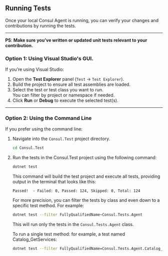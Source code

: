 ## **Running Tests**

Once your local Consul Agent is running, you can verify your changes and contributions by running the tests.

---

**PS**: **Make sure you’ve written or updated unit tests relevant to your contribution.**
### Option 1: Using Visual Studio's GUI.

If you’re using Visual Studio:

1. Open the **Test Explorer** panel (`Test` → `Test Explorer`).
2. Build the project to ensure all test assemblies are loaded.
3. Select the test or test class you want to run.  
   You can filter by project or namespace if needed.
4. Click **Run** or **Debug** to execute the selected test(s).


---

### Option 2: Using the Command Line

If you prefer using the command line:

1. Navigate into the `Consul.Test` project directory.
   ```bash
   cd Consul.Test
   ```
2. Run the tests in the Consul.Test project using the following command:
    ```bash
    dotnet test
    ```
    This command will build the test project and execute all tests, providing output in the terminal that looks like this:
    ```console
    Passed!  - Failed: 0, Passed: 124, Skipped: 0, Total: 124
    ```
    For more precision, you can filter the tests by class and even down to a specific test method. For example:
    ```bash
    dotnet test --filter FullyQualifiedName~Consul.Tests.Agent
    ```
    This will run only the tests in the `Consul.Tests.Agent` class.
    
    To run a single test method: for example, a test named Catalog_GetServices:
    ```bash
    dotnet test --filter FullyQualifiedName=Consul.Tests.Agent.Catalog_GetServices
    ```